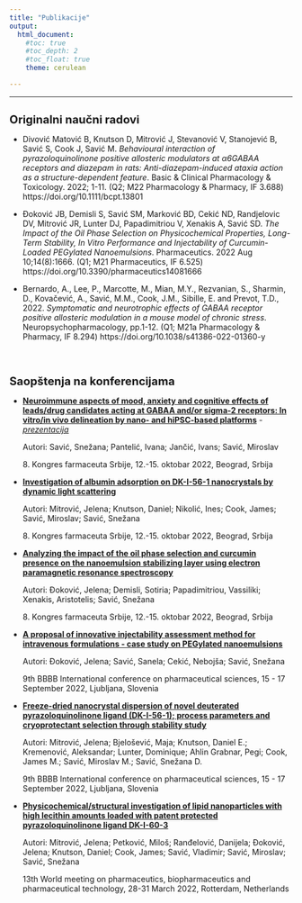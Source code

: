 ---
title: "Publikacije"
output: 
  html_document:
    #toc: true
    #toc_depth: 2
    #toc_float: true
    theme: cerulean

---
<style type="text/css">
h1.title {
  font-size: 30px;
}

h1 { /* Header 1 */
  font-size: 20px
}
</style>
***

# Originalni naučni radovi

-  Divović Matović B, Knutson D, Mitrović J, Stevanović V, Stanojević B, Savić S, Cook J, Savić M. *Behavioural interaction of pyrazoloquinolinone positive allosteric modulators at α6GABAA receptors and diazepam in rats: Anti-diazepam-induced ataxia action as a structure-dependent feature*. Basic & Clinical Pharmacology & Toxicology. 2022; 1-11. (Q2; M22 Pharmacology & Pharmacy, IF 3.688) https://doi.org/10.1111/bcpt.13801

- Đoković JB, Demisli S, Savić SM, Marković BD, Cekić ND, Randjelovic DV, Mitrović JR, Lunter DJ, Papadimitriou V, Xenakis A, Savić SD. *The Impact of the Oil Phase Selection on Physicochemical Properties, Long-Term Stability, In Vitro Performance and Injectability of Curcumin-Loaded PEGylated Nanoemulsions*. Pharmaceutics. 2022 Aug 10;14(8):1666. (Q1; M21 Pharmaceutics, IF 6.525) https://doi.org/10.3390/pharmaceutics14081666 


- Bernardo, A., Lee, P., Marcotte, M., Mian, M.Y., Rezvanian, S., Sharmin, D., Kovačević, A., Savić, M.M., Cook, J.M., Sibille, E. and Prevot, T.D., 2022. *Symptomatic and neurotrophic effects of GABAA receptor positive allosteric modulation in a mouse model of chronic stress*. Neuropsychopharmacology, pp.1-12. (Q1; M21a Pharmacology & Pharmacy, IF 8.294) https://doi.org/10.1038/s41386-022-01360-y 

&nbsp; &nbsp; &nbsp; 

# Saopštenja na konferencijama

- [**Neuroimmune aspects of mood, anxiety and cognitive effects of leads/drug candidates acting at GABAA and/or sigma-2 receptors: In vitro/in vivo delineation by nano- and hiPSC-based platforms**](Neuroimmune aspects of mood, anxiety and cognitive effects of leads drug candidates acting at GABAA and or sigma2 receptors - Apstract.pdf) - [*prezentacija*](Neuroimmune aspects of mood, anxiety and cognitive effects of leads drug candidates acting at GABAA and or sigma2 receptors.pdf)

   Autori: Savić, Snežana; Pantelić, Ivana; Jančić, Ivans; Savić, Miroslav
   
   8\. Kongres farmaceuta Srbije, 12.-15. oktobar 2022, Beograd, Srbija


- [**Investigation of albumin adsorption on DK-I-56-1 nanocrystals by dynamic light scattering**](Investigation of albumin adsorption on DK-I-56-1 nanocrystals by dynamic light scattering.pdf)

   Autori: Mitrović, Jelena; Knutson, Daniel; Nikolić, Ines; Cook, James; Savić, Miroslav; Savić, Snežana
   
   8\. Kongres farmaceuta Srbije, 12.-15. oktobar 2022, Beograd, Srbija


- [**Analyzing the impact of the oil phase selection and curcumin presence on the nanoemulsion stabilizing layer using electron paramagnetic resonance spectroscopy**](Analyzing the impact of the oil phase selection and curcumin presence on the nanoemulsion stabilizing layer using electron paramagnetic resonance spectroscopy.pdf)

   Autori: Đoković, Jelena; Demisli, Sotiria; Papadimitriou, Vassiliki; Xenakis, Aristotelis; Savić, Snežana
   
   8\. Kongres farmaceuta Srbije, 12.-15. oktobar 2022, Beograd, Srbija

- [**A proposal of innovative injectability assessment method for intravenous formulations - case study on PEGylated nanoemulsions**](A proposal of innovative injectability assessment method for intravenous formulations - case study on PEGylated nanoemulsions.pdf)

   Autori: Đoković, Jelena; Savić, Sanela; Cekić, Nebojša; Savić, Snežana
   
   9th BBBB International conference on pharmaceutical sciences, 15 - 17 September 2022, Ljubljana, Slovenia

- [**Freeze-dried nanocrystal dispersion of novel deuterated pyrazoloquinolinone ligand (DK-I-56-1); process parameters and cryoprotectant selection through stability study**](Freeze-dried nanocrystal dispersion of novel deuterated pyrazoloquinolinone ligand (DK-I-56-1); process parameters and cryoprotectant selection through stability study.pdf)

   Autori: Mitrović, Jelena; Bjelošević, Maja; Knutson, Daniel E.; Kremenović, Aleksandar; Lunter, Dominique; Ahlin Grabnar, Pegi; Cook, James M.; Savić, Miroslav M.; Savić, Snežana D.
   
   9th BBBB International conference on pharmaceutical sciences, 15 - 17 September 2022, Ljubljana, Slovenia


- [**Physicochemical/structural investigation of lipid nanoparticles with high lecithin amounts loaded with patent protected pyrazoloquinolinone ligand DK-I-60-3**](Physicochemical structural investigation of lipid nanoparticles with high lecithin amounts loaded with patent protected pyrazoloquinolinone ligand DK-I-60-3.pdf)

   Autori: Mitrović, Jelena; Petković, Miloš; Ranđelović, Danijela; Đoković, Jelena; Knutson, Daniel; Cook, James; Savić, Vladimir; Savić, Miroslav; Savić, Snežana 

   13th World meeting on pharmaceutics, biopharmaceutics and pharmaceutical technology, 28-31 March 2022, Rotterdam, Netherlands